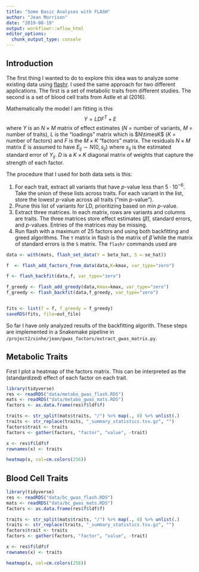 ```yaml
---
title: "Some Basic Analyses with FLASH"
author: "Jean Morrison"
date: "2019-08-19"
output: workflowr::wflow_html
editor_options:
  chunk_output_type: console
---
```


## Introduction

The first thing I wanted to do to explore this idea was to analyze some existing data using [flashr](https://stephenslab.github.io/flashr/index.html). I used the same approach for two different applications. The first is a set of metabolic traits from different studies. The second is a set of blood cell traits from Astle et al (2016).


Mathematically the model I am fitting is this 
$$
Y = LDF^T + E
$$
where $Y$ is an $N\times M$ matrix of effect estimates ($N$ = number of variants, $M$ = number of traits), $L$ is the "loadings" matrix which is $N\timesK$ ($K$ = number of factors) and $F$ is the $M\times K$ "factors" matrix. The residuals $N\times M$ matrix $E$ is assumed to have $E_{ij} \sim N(0, s_{ij})$ where $s_{ij}$ is the estimated standard error of $Y_{ij}$.  $D$ is a  $K\times K$ diagonal matrix of weights that capture the strength of each factor. 



The procedure that I used for both data sets is this:

1. For each trait, extract all variants that have $p$-value less than $5\cdot 10^{-6}$. Take the union of these lists across traits. For each variant in the list, store the lowest $p$-value across all traits ("min $p$-value"). 
2. Prune this list of variants for LD, prioritizing based on min $p$-value. 
3. Extract three matrices. In each matrix, rows are variants and columns are traits. The three matrices store effect estimates ($\hat{\beta}$), standard errors, and $p$-values. Entries of the matrices may be missing. 
4. Run flash with a maximum of 25 factors and using both backfitting and greed algorithms. The `Y` matrix in flash is the matrix of $\hat{\beta}$ while the matrix of standard errors is the `S` matrix. The `flashr` commands used are

```r
data <- with(mats, flash_set_data(Y = beta_hat, S = se_hat))

f  <- flash_add_factors_from_data(data,K=kmax, var_type="zero")

f <- flash_backfit(data,f, var_type="zero")

f_greedy <- flash_add_greedy(data,Kmax=kmax, var_type="zero")
f_greedy <- flash_backfit(data,f_greedy, var_type="zero")


fits <- list(f = f, f_greedy = f_greedy)
saveRDS(fits, file=out_file)
```

So far I have only analyzed results of the backfitting algorith. These steps are implemented in a Snakemake pipeline in `/project2/xinhe/jean/gwas_factors/extract_gwas_matrix.py`.


## Metabolic Traits

First I plot a heatmap of the factors matrix. This can be interpreted as the (standardized) effect of each factor on each trait.

```r
library(tidyverse)
res <- readRDS("data/metabo_gwas_flash.RDS")
mats <- readRDS("data/metabo_gwas_mats.RDS")
factors <- as.data.frame(res$f$ldf$f)

traits <- str_split(mats$traits, "/") %>% map(., 8) %>% unlist(.)
traits <- str_replace(traits, "_summary_statistics.tsv.gz", "")
factors$trait <- traits
factors <- gather(factors, "factor", "value", -trait)

x <- res$f$ldf$f
rownames(x) <- traits 

heatmap(x, col=cm.colors(256))

```


## Blood Cell Traits

```r
library(tidyverse)
res <- readRDS("data/bc_gwas_flash.RDS")
mats <- readRDS("data/bc_gwas_mats.RDS")
factors <- as.data.frame(res$f$ldf$f)

traits <- str_split(mats$traits, "/") %>% map(., 8) %>% unlist(.)
traits <- str_replace(traits, "_summary_statistics.tsv.gz", "")
factors$trait <- traits
factors <- gather(factors, "factor", "value", -trait)

x <- res$f$ldf$f
rownames(x) <- traits 

heatmap(x, col=cm.colors(256))

```
